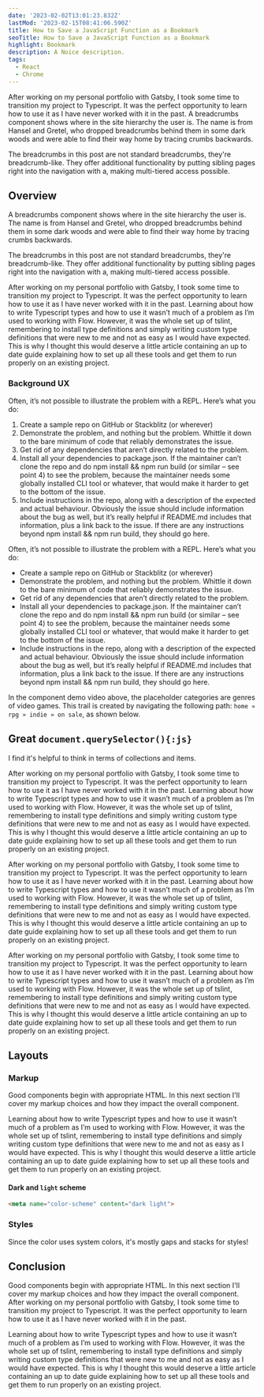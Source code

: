 ```yaml
---
date: '2023-02-02T13:01:23.832Z'
lastMod: '2023-02-15T08:41:06.590Z'
title: How to Save a JavaScript Function as a Bookmark
seoTitle: How to Save a JavaScript Function as a Bookmark
highlight: Bookmark
description: A Noice description.
tags:
  - React
  - Chrome
---
```


After working on my personal portfolio with Gatsby, I took some time to transition my project to Typescript. It was the perfect opportunity to learn how to use it as I have never worked with it in the past. A breadcrumbs component shows where in the site hierarchy the user is. The name is from Hansel and Gretel, who dropped breadcrumbs behind them in some dark woods and were able to find their way home by tracing crumbs backwards.

The breadcrumbs in this post are not standard breadcrumbs, they're breadcrumb-like. They offer additional functionality by putting sibling pages right into the navigation with a, making multi-tiered access possible.

## Overview

A breadcrumbs component shows where in the site hierarchy the user is. The name is from Hansel and Gretel, who dropped breadcrumbs behind them in some dark woods and were able to find their way home by tracing crumbs backwards.

The breadcrumbs in this post are not standard breadcrumbs, they're breadcrumb-like. They offer additional functionality by putting sibling pages right into the navigation with a, making multi-tiered access possible.

After working on my personal portfolio with Gatsby, I took some time to transition my project to Typescript. It was the perfect opportunity to learn how to use it as I have never worked with it in the past.
Learning about how to write Typescript types and how to use it wasn’t much of a problem as I’m used to working with Flow. However, it was the whole set up of tslint, remembering to install type definitions and simply writing custom type definitions that were new to me and not as easy as I would have expected. This is why I thought this would deserve a little article containing an up to date guide explaining how to set up all these tools and get them to run properly on an existing project.

### Background UX

Often, it’s not possible to illustrate the problem with a REPL. Here’s what you do:

1. Create a sample repo on GitHub or Stackblitz (or wherever)
2. Demonstrate the problem, and nothing but the problem. Whittle it down to the bare minimum of code that reliably demonstrates the issue.
3. Get rid of any dependencies that aren’t directly related to the problem.
4. Install all your dependencies to package.json. If the maintainer can’t clone the repo and do npm install && npm run build (or similar – see point 4) to see the problem, because the maintainer needs some globally installed CLI tool or whatever, that would make it harder to get to the bottom of the issue.
5. Include instructions in the repo, along with a description of the expected and actual behaviour. Obviously the issue should include information about the bug as well, but it’s really helpful if README.md includes that information, plus a link back to the issue. If there are any instructions beyond npm install && npm run build, they should go here.

Often, it’s not possible to illustrate the problem with a REPL. Here’s what you do:

- Create a sample repo on GitHub or Stackblitz (or wherever)
- Demonstrate the problem, and nothing but the problem. Whittle it down to the bare minimum of code that reliably demonstrates the issue.
- Get rid of any dependencies that aren’t directly related to the problem.
- Install all your dependencies to package.json. If the maintainer can’t clone the repo and do npm install && npm run build (or similar – see point 4) to see the problem, because the maintainer needs some globally installed CLI tool or whatever, that would make it harder to get to the bottom of the issue.
- Include instructions in the repo, along with a description of the expected and actual behaviour. Obviously the issue should include information about the bug as well, but it’s really helpful if README.md includes that information, plus a link back to the issue. If there are any instructions beyond npm install && npm run build, they should go here.

In the component demo video above, the placeholder categories are genres of video games. This trail is created by navigating the following path: `home » rpg » indie » on sale`, as shown below.

## Great `document.querySelector(){:js}`

I find it's helpful to think in terms of collections and items.

After working on my personal portfolio with Gatsby, I took some time to transition my project to Typescript. It was the perfect opportunity to learn how to use it as I have never worked with it in the past.
Learning about how to write Typescript types and how to use it wasn’t much of a problem as I’m used to working with Flow. However, it was the whole set up of tslint, remembering to install type definitions and simply writing custom type definitions that were new to me and not as easy as I would have expected. This is why I thought this would deserve a little article containing an up to date guide explaining how to set up all these tools and get them to run properly on an existing project.

After working on my personal portfolio with Gatsby, I took some time to transition my project to Typescript. It was the perfect opportunity to learn how to use it as I have never worked with it in the past.
Learning about how to write Typescript types and how to use it wasn’t much of a problem as I’m used to working with Flow. However, it was the whole set up of tslint, remembering to install type definitions and simply writing custom type definitions that were new to me and not as easy as I would have expected. This is why I thought this would deserve a little article containing an up to date guide explaining how to set up all these tools and get them to run properly on an existing project.

After working on my personal portfolio with Gatsby, I took some time to transition my project to Typescript. It was the perfect opportunity to learn how to use it as I have never worked with it in the past.
Learning about how to write Typescript types and how to use it wasn’t much of a problem as I’m used to working with Flow. However, it was the whole set up of tslint, remembering to install type definitions and simply writing custom type definitions that were new to me and not as easy as I would have expected. This is why I thought this would deserve a little article containing an up to date guide explaining how to set up all these tools and get them to run properly on an existing project.

## Layouts

### Markup

Good components begin with appropriate HTML. In this next section I'll cover my markup choices and how they impact the overall component.

Learning about how to write Typescript types and how to use it wasn’t much of a problem as I’m used to working with Flow. However, it was the whole set up of tslint, remembering to install type definitions and simply writing custom type definitions that were new to me and not as easy as I would have expected. This is why I thought this would deserve a little article containing an up to date guide explaining how to set up all these tools and get them to run properly on an existing project.

#### Dark and `light` scheme
```html
<meta name="color-scheme" content="dark light">
```

### Styles
Since the color uses system colors, it's mostly gaps and stacks for styles!

## Conclusion

Good components begin with appropriate HTML. In this next section I'll cover my markup choices and how they impact the overall component.
After working on my personal portfolio with Gatsby, I took some time to transition my project to Typescript. It was the perfect opportunity to learn how to use it as I have never worked with it in the past.

Learning about how to write Typescript types and how to use it wasn’t much of a problem as I’m used to working with Flow. However, it was the whole set up of tslint, remembering to install type definitions and simply writing custom type definitions that were new to me and not as easy as I would have expected. This is why I thought this would deserve a little article containing an up to date guide explaining how to set up all these tools and get them to run properly on an existing project.
